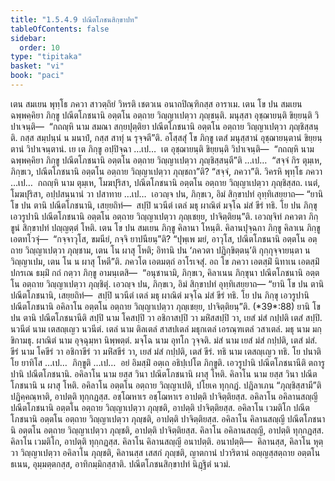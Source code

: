 ```yaml
---
title: "1.5.4.9 ปณีตโภชนสิกฺขาปท"
tableOfContents: false
sidebar:
  order: 10
type: "tipitaka"
basket: "vi"
book: "paci"
---
```



<DynamicBreadcrumb />

<Division number="257" book="paci">

<Paragraph number="824" book="paci">
เตน สมเยน พุทฺโธ ภควา สาวตฺถิยํ วิหรติ เชตวเน อนาถปิณฺฑิกสฺส อาราเม. เตน โข ปน สมเยน ฉพฺพคฺคิยา ภิกฺขู ปณีตโภชนานิ อตฺตโน อตฺถาย วิญฺญาเปตฺวา ภุญฺชนฺติ. มนุสฺสา อุชฺฌายนฺติ ขิยฺยนฺติ วิปาเจนฺติ—  “กถญฺหิ นาม สมณา สกฺยปุตฺติยา ปณีตโภชนานิ อตฺตโน อตฺถาย วิญฺญาเปตฺวา ภุญฺชิสฺสนฺติ. กสฺส สมฺปนฺนํ น มนาปํ, กสฺส สาทุํ น รุจฺจตี”ติ.
</Paragraph>

<Paragraph number="825" book="paci">
อโสฺสสุํ โข ภิกฺขู เตสํ มนุสฺสานํ อุชฺฌายนฺตานํ ขิยฺยนฺตานํ วิปาเจนฺตานํ. เย เต ภิกฺขู อปฺปิจฺฉา …เป…  เต อุชฺฌายนฺติ ขิยฺยนฺติ วิปาเจนฺติ—  “กถญฺหิ นาม ฉพฺพคฺคิยา ภิกฺขู ปณีตโภชนานิ อตฺตโน อตฺถาย วิญฺญาเปตฺวา ภุญฺชิสฺสนฺตี”ติ …เป…  “สจฺจํ กิร ตุมฺเห, ภิกฺขเว, ปณีตโภชนานิ อตฺตโน อตฺถาย วิญฺญาเปตฺวา ภุญฺชถา”ติ? “สจฺจํ, ภควา”ติ. วิครหิ พุทฺโธ ภควา …เป…  กถญฺหิ นาม ตุมฺเห, โมฆปุริสา, ปณีตโภชนานิ อตฺตโน อตฺถาย วิญฺญาเปตฺวา ภุญฺชิสฺสถ. เนตํ, โมฆปุริสา, อปฺปสนฺนานํ วา ปสาทาย …เป…  เอวญฺจ ปน, ภิกฺขเว, อิมํ สิกฺขาปทํ อุทฺทิเสยฺยาถ—
</Paragraph>

<Paragraph number="826" book="paci">
<Emphasis>“ยานิ โข ปน ตานิ ปณีตโภชนานิ, เสยฺยถิทํ—  สปฺปิ นวนีตํ เตลํ มธุ ผาณิตํ มจฺโฉ มํสํ ขีรํ ทธิ. โย ปน ภิกฺขุ เอวรูปานิ ปณีตโภชนานิ อตฺตโน อตฺถาย วิญฺญาเปตฺวา ภุญฺเชยฺย, ปาจิตฺติยนฺ”</Emphasis>ติ.
</Paragraph>

<Paragraph number="827" book="paci">
เอวญฺจิทํ ภควตา ภิกฺขูนํ สิกฺขาปทํ ปญฺญตฺตํ โหติ.
</Paragraph>

</Division>
<Division number="258" book="paci">

<Paragraph number="828" book="paci">
เตน โข ปน สมเยน ภิกฺขู คิลานา โหนฺติ. คิลานปุจฺฉกา ภิกฺขู คิลาเน ภิกฺขู เอตทโวจุํ—  “กจฺจาวุโส, ขมนียํ, กจฺจิ ยาปนียนฺ”ติ? “ปุพฺเพ มยํ, อาวุโส, ปณีตโภชนานิ อตฺตโน อตฺถาย วิญฺญาเปตฺวา ภุญฺชาม, เตน โน ผาสุ โหติ; อิทานิ ปน ‘ภควตา ปฏิกฺขิตฺตนฺ’ติ กุกฺกุจฺจายนฺตา น วิญฺญาเปม, เตน โน น ผาสุ โหตี”ติ. ภควโต เอตมตฺถํ อาโรเจสุํ. อถ โข ภควา เอตสฺมิํ นิทาเน เอตสฺมิํ ปกรเณ ธมฺมิํ กถํ กตฺวา ภิกฺขู อามนฺเตสิ—  “อนุชานามิ, ภิกฺขเว, คิลาเนน ภิกฺขุนา ปณีตโภชนานิ อตฺตโน อตฺถาย วิญฺญาเปตฺวา ภุญฺชิตุํ. เอวญฺจ ปน, ภิกฺขเว, อิมํ สิกฺขาปทํ อุทฺทิเสยฺยาถ—
</Paragraph>

</Division>
<Division number="259" book="paci">

<Paragraph number="829" book="paci">
<Emphasis>“ยานิ โข ปน ตานิ ปณีตโภชนานิ, เสยฺยถิทํ—  สปฺปิ นวนีตํ เตลํ มธุ ผาณิตํ มจฺโฉ มํสํ ขีรํ ทธิ. โย ปน ภิกฺขุ เอวรูปานิ ปณีตโภชนานิ อคิลาโน อตฺตโน อตฺถาย วิญฺญาเปตฺวา ภุญฺเชยฺย, ปาจิตฺติยนฺ”</Emphasis>ติ. (*39*:<Emphasis>88</Emphasis>)
</Paragraph>

</Division>
<Division number="260" book="paci">

<Paragraph number="830" book="paci">
<Emphasis>ยานิ โข ปน ตานิ ปณีตโภชนานี</Emphasis>ติ <Emphasis>สปฺปิ</Emphasis> นาม โคสปฺปิ วา อชิกาสปฺปิ วา มหิํสสปฺปิ วา, เยสํ มํสํ กปฺปติ เตสํ สปฺปิ.
</Paragraph>

<Paragraph number="831" book="paci">
<Emphasis>นวนีตํ</Emphasis> นาม เตสญฺเญว นวนีตํ.
</Paragraph>

<Paragraph number="832" book="paci">
<Emphasis>เตลํ</Emphasis> นาม ติลเตลํ สาสปเตลํ มธุกเตลํ เอรณฺฑเตลํ วสาเตลํ.
</Paragraph>

<Paragraph number="833" book="paci">
<Emphasis>มธุ</Emphasis> นาม มกฺขิกามธุ.
</Paragraph>

<Paragraph number="834" book="paci">
<Emphasis>ผาณิตํ</Emphasis> นาม อุจฺฉุมฺหา นิพฺพตฺตํ.
</Paragraph>

<Paragraph number="835" book="paci">
<Emphasis>มจฺโฉ</Emphasis> นาม อุทโก วุจฺจติ.
</Paragraph>

<Paragraph number="836" book="paci">
<Emphasis>มํสํ</Emphasis> นาม เยสํ มํสํ กปฺปติ, เตสํ มํสํ.
</Paragraph>

<Paragraph number="837" book="paci">
<Emphasis>ขีรํ</Emphasis> นาม โคขีรํ วา อชิกาขีรํ วา มหิํสขีรํ วา, เยสํ มํสํ กปฺปติ, เตสํ ขีรํ.
</Paragraph>

<Paragraph number="838" book="paci">
<Emphasis>ทธิ</Emphasis> นาม เตสญฺเญว ทธิ.
</Paragraph>

<Paragraph number="839" book="paci">
<Emphasis>โย ปนา</Emphasis>ติ โย ยาทิโส …เป…  <Emphasis>ภิกฺขู</Emphasis>ติ …เป…  อยํ อิมสฺมิํ อตฺเถ อธิปฺเปโต ภิกฺขูติ.
</Paragraph>

<Paragraph number="840" book="paci">
<Emphasis>เอวรูปานิ ปณีตโภชนานี</Emphasis>ติ ตถารูปานิ ปณีตโภชนานิ.
</Paragraph>

<Paragraph number="841" book="paci">
<Emphasis>อคิลาโน</Emphasis> นาม ยสฺส วินา ปณีตโภชนานิ ผาสุ โหติ.
</Paragraph>

<Paragraph number="842" book="paci">
<Emphasis>คิลาโน</Emphasis> นาม ยสฺส วินา ปณีตโภชนานิ น ผาสุ โหติ.
</Paragraph>

<Paragraph number="843" book="paci">
อคิลาโน อตฺตโน อตฺถาย วิญฺญาเปติ, ปโยเค ทุกฺกฏํ. ปฏิลาเภน “ภุญฺชิสฺสามี”ติ ปฏิคฺคณฺหาติ, อาปตฺติ ทุกฺกฏสฺส. อชฺโฌหาเร อชฺโฌหาเร อาปตฺติ ปาจิตฺติยสฺส.
</Paragraph>

</Division>
<Division number="261" book="paci">

<Paragraph number="844" book="paci">
อคิลาโน อคิลานสญฺญี ปณีตโภชนานิ อตฺตโน อตฺถาย วิญฺญาเปตฺวา ภุญฺชติ, อาปตฺติ ปาจิตฺติยสฺส. อคิลาโน เวมติโก ปณีตโภชนานิ อตฺตโน อตฺถาย วิญฺญาเปตฺวา ภุญฺชติ, อาปตฺติ ปาจิตฺติยสฺส. อคิลาโน คิลานสญฺญี ปณีตโภชนานิ อตฺตโน อตฺถาย วิญฺญาเปตฺวา ภุญฺชติ, อาปตฺติ ปาจิตฺติยสฺส.
</Paragraph>

<Paragraph number="845" book="paci">
คิลาโน อคิลานสญฺญี, อาปตฺติ ทุกฺกฏสฺส. คิลาโน เวมติโก, อาปตฺติ ทุกฺกฏสฺส. คิลาโน คิลานสญฺญี อนาปตฺติ.
</Paragraph>

</Division>
<Division number="262" book="paci">

<Paragraph number="846" book="paci">
อนาปตฺติ—  คิลานสฺส, คิลาโน หุตฺวา วิญฺญาเปตฺวา อคิลาโน ภุญฺชติ, คิลานสฺส เสสกํ ภุญฺชติ, ญาตกานํ ปวาริตานํ อญฺญสฺสตฺถาย อตฺตโน ธเนน, อุมฺมตฺตกสฺส, อาทิกมฺมิกสฺสาติ.

</Paragraph>
</Division>

<Paragraph number="847" type="center" book="paci">
ปณีตโภชนสิกฺขาปทํ นิฏฺฐิตํ นวมํ.
</Paragraph>